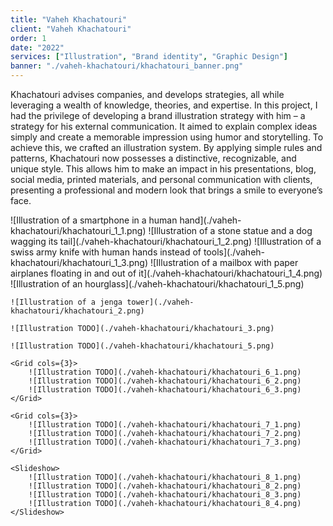 ```yaml
---
title: "Vaheh Khachatouri"
client: "Vaheh Khachatouri"
order: 1
date: "2022"
services: ["Illustration", "Brand identity", "Graphic Design"]
banner: "./vaheh-khachatouri/khachatouri_banner.png"
---
```


Khachatouri advises companies, and develops strategies, all while leveraging a
wealth of knowledge, theories, and expertise. In this project, I had the
privilege of developing a brand illustration strategy with him – a strategy for
his external communication. It aimed to explain complex ideas simply and create
a memorable impression using humor and storytelling. To achieve this, we crafted
an illustration system. By applying simple rules and patterns, Khachatouri now
possesses a distinctive, recognizable, and unique style. This allows him to make
an impact in his presentations, blog, social media, printed materials, and
personal communication with clients, presenting a professional and modern look
that brings a smile to everyone’s face.

<Illustrations>
    <Slideshow>
        ![Illustration of a smartphone in a human hand](./vaheh-khachatouri/khachatouri_1_1.png)
        ![Illustration of a stone statue and a dog wagging its tail](./vaheh-khachatouri/khachatouri_1_2.png)
        ![Illustration of a swiss army knife with human hands instead of tools](./vaheh-khachatouri/khachatouri_1_3.png)
        ![Illustration of a mailbox with paper airplanes floating in and out of it](./vaheh-khachatouri/khachatouri_1_4.png)
        ![Illustration of an hourglass](./vaheh-khachatouri/khachatouri_1_5.png)
    </Slideshow>

    ![Illustration of a jenga tower](./vaheh-khachatouri/khachatouri_2.png)

    ![Illustration TODO](./vaheh-khachatouri/khachatouri_3.png)

    ![Illustration TODO](./vaheh-khachatouri/khachatouri_5.png)

    <Grid cols={3}>
        ![Illustration TODO](./vaheh-khachatouri/khachatouri_6_1.png)
        ![Illustration TODO](./vaheh-khachatouri/khachatouri_6_2.png)
        ![Illustration TODO](./vaheh-khachatouri/khachatouri_6_3.png) 
    </Grid>

    <Grid cols={3}> 
        ![Illustration TODO](./vaheh-khachatouri/khachatouri_7_1.png) 
        ![Illustration TODO](./vaheh-khachatouri/khachatouri_7_2.png) 
        ![Illustration TODO](./vaheh-khachatouri/khachatouri_7_3.png) 
    </Grid>

    <Slideshow> 
        ![Illustration TODO](./vaheh-khachatouri/khachatouri_8_1.png) 
        ![Illustration TODO](./vaheh-khachatouri/khachatouri_8_2.png) 
        ![Illustration TODO](./vaheh-khachatouri/khachatouri_8_3.png) 
        ![Illustration TODO](./vaheh-khachatouri/khachatouri_8_4.png) 
    </Slideshow>
</Illustrations>

